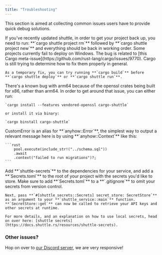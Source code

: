 ```yaml
---
title: "Troubleshooting"
---
```


This section is aimed at collecting common issues users have to provide quick debug solutions.

<AccordionGroup>
  <Accordion title="I've updated shuttle and my project isn't working anymore.">
    If you've recently updated shuttle, in order to get your project back up, you need to run:
    **`cargo shuttle project rm`** followed by
    **`cargo shuttle project new`** and everything should be back in working order.
  </Accordion>
  <Accordion title="I can't deploy nor run locally, what should I do? (Windows)">
    Some projects currently fail to deploy on Windows. The bug is related to&nbsp;[this Cargo meta-issue](https://github.com/rust-lang/cargo/issues/9770). Cargo is still trying to determine how to fix them properly in general.

    As a temporary fix, you can try running **`cargo build`** before **`cargo shuttle deploy`** or **`cargo shuttle run`**.
  </Accordion>
  <Accordion title="I'm struggling to install shuttle on my M1/M2 Mac, what should I do?">
    There's a known bug with arm64 because of the openssl crates being built for x86, rather than arm64. In order to get around that issue, you can either run:

    `cargo install --features vendored-openssl cargo-shuttle`

    or install it via binary:

    `cargo binstall cargo-shuttle`
  </Accordion>
  <Accordion title="How can I return custom errors with shuttle?">
    CustomError is an alias for **`anyhow::Error`**, the simplest way to output a relevant message here is by using **`anyhow::Context`** like this:
    
    ```rust
        pool.execute(include_str!("../schema.sql"))
        .await
        .context("failed to run migrations")?;
    ```
  </Accordion>
  <Accordion title="How can I handle environment variables?">
    Add **`shuttle-secrets`** to the dependencies for your service, and add a **`Secrets.toml`** to the root of your project with the secrets you'd like to store. Make sure to add **`Secrets.toml`** to a **`.gitignore`** to omit your secrets from version control.

    Next, pass **`#[shuttle_secrets::Secrets] secret_store: SecretStore`** as an argument to your **`shuttle_service::main`** function. **`SecretStore::get`** can now be called to retrieve your API keys and other secrets at runtime.

    For more details, and an explanation on how to use local secrets, head on over here: [shuttle secrets](https://docs.shuttle.rs/resources/shuttle-secrets).
  </Accordion>
</AccordionGroup>

### Other issues?

Hop on over to [our Discord server](https://github.com/shuttle-hq/shuttle), we are very responsive!
